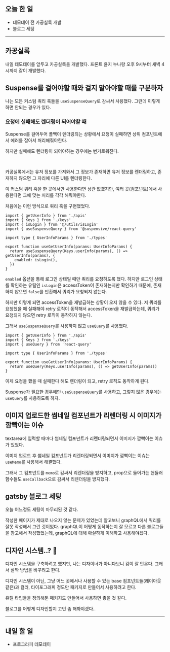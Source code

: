 ## 오늘 한 일

- 데모데이 전 카공실록 개발
- 블로그 세팅

---

## 카공실록

내일 데모데이를 앞두고 카공실록을 개발했다. 프론트 윤지 누나랑 오후 9시부터 새벽 4시까지 같이 개발했다.

## Suspense를 걸어야할 때와 걸지 말아야할 때를 구분하자

나는 모든 커스텀 쿼리 훅들을 `useSuspenseQuery`로 감싸서 사용했다. 그런데 이렇게 하면 안되는 경우가 있다.

### 요청에 실패해도 렌더링이 되어야할 때

Suspense를 걸어두어 폴백이 렌더링되는 상황에서 요청이 실패하면 상위 컴포넌트에서 에러를 잡아서 처리해줘야한다.

하지만 실패해도 렌더링이 되어야하는 경우에는 번거로워진다.

<br />

카공실록에서는 유저 정보를 가져와서 그 정보가 존재하면 유저 정보를 렌더링하고, 존재하지 않으면 그 자리에 다른 UI를 렌더링한다.

이 커스텀 쿼리 훅을 한 곳에서만 사용한다면 상관 없겠지만, 여러 곳(컴포넌트)에서 사용한다면 그에 맞는 처리를 각각 해줘야한다.

처음에는 이런 방식으로 쿼리 훅을 구현했었다.

```tsx
import { getUserInfo } from './apis'
import { Keys } from './keys'
import { isLogin } from '@/utils/isLogin'
import { useSuspenseQuery } from '@suspensive/react-query'

import type { UserInfoParams } from './types'

export function useGetUserInfo(params: UserInfoParams) {
  return useSuspenseQuery(Keys.userInfo(params), () => getUserInfo(params), {
    enabled: isLogin(),
  })
}
```

`enabled` 옵션을 통해 로그인 상태일 때만 쿼리를 요청하도록 했다. 하지만 로그인 상태를 확인하는 유틸인 `isLogin`은 accessToken이 존재하는지만 확인하기 때문에, 존재하지 않으면 `false`를 반환해서 쿼리가 요청되지 않는다.

하지만 이렇게 되면 accessToken을 재발급하는 상황이 오지 않을 수 있다. 저 쿼리를 요청했을 때 실패해야 retry 로직이 동작해서 accessToken을 재발급하는데, 쿼리가 요청되지 않으면 retry 로직이 동작하지 않는다.

그래서 `useSuspenseQuery`를 사용하지 않고 `useQuery`를 사용했다.

```tsx
import { getUserInfo } from './apis'
import { Keys } from './keys'
import { useQuery } from 'react-query'

import type { UserInfoParams } from './types'

export function useGetUserInfo(params: UserInfoParams) {
  return useQuery(Keys.userInfo(params), () => getUserInfo(params))
}
```

이제 요청을 했을 때 실패한다 해도 렌더링이 되고, retry 로직도 동작하게 된다.

Suspense가 필요한 경우에만 `useSuspenseQuery`를 사용하고, 그렇지 않은 경우에는 `useQuery`를 사용하도록 하자.

## 이미지 업로드한 썸네일 컴포넌트가 리렌더링 시 이미지가 깜빡이는 이슈

textarea에 입력할 때마다 썸네일 컴포넌트가 리렌더링되면서 이미지가 깜빡이는 이슈가 있었다.

이미지 업로드 후 썸네일 컴포넌트가 리렌더링되면서 이미지가 깜빡이는 이슈는 `useMemo`를 사용해서 해결했다.

그래서 그 컴포넌트를 `memo`로 감싸서 리렌더링을 방지하고, prop으로 들어가는 핸들러 함수들도 `useCallback`으로 감싸서 리렌더링을 방지했다.

## gatsby 블로그 세팅

오늘 어느정도 세팅이 마무리된 것 같다.

작성한 페이지가 제대로 나오지 않는 문제가 있었는데 알고보니 graphQL에서 쿼리를 잘못 작성해서 그런 것이었다. graphQL이 어떻게 동작하는지 잘 모르고 다른 블로그들을 참고해서 작성했었는데, graphQL에 대해 확실하게 이해하고 사용해야겠다.

## 디자인 시스템..? 🤔

디자인 시스템을 구축하려고 했지만, 나는 디자이너가 아니다보니 감이 잘 안온다. 그래서 살짝 방법을 바꾸려고 한다.

디자인 시스템이 아닌, 그냥 어느 곳에서나 사용할 수 있는 base 컴포넌트들(레이아웃 같은)과 컬러, 타이포그래피 정도만 패키지로 만들어서 사용하려고 한다.

유틸 타입들을 정의해둔 패키지도 만들어서 사용하면 좋을 것 같다.

블로그를 어떻게 디자인할지 고민 좀 해봐야겠다..

---

## 내일 할 일

- 프로그라피 데모데이
